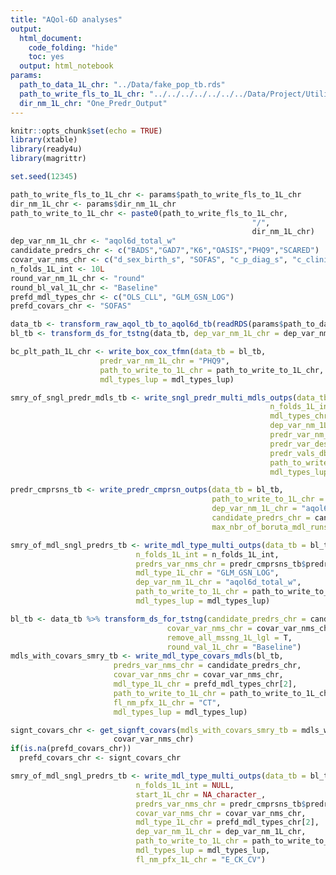 ```yaml
---
title: "AQol-6D analyses"
output:
  html_document: 
    code_folding: "hide"
    toc: yes 
  output: html_notebook
params:
  path_to_data_1L_chr: "../Data/fake_pop_tb.rds"
  path_to_write_fls_to_1L_chr: "../../../../../../../Data/Project/Utility_Models"
  dir_nm_1L_chr: "One_Predr_Output"
---
```


```r
knitr::opts_chunk$set(echo = TRUE)
library(xtable) 
library(ready4u) 
library(magrittr)
```

```r
set.seed(12345)
```

```r
path_to_write_fls_to_1L_chr <- params$path_to_write_fls_to_1L_chr
dir_nm_1L_chr <- params$dir_nm_1L_chr
path_to_write_to_1L_chr <- paste0(path_to_write_fls_to_1L_chr,
                                                      "/",
                                                      dir_nm_1L_chr)
dep_var_nm_1L_chr <- "aqol6d_total_w"
candidate_predrs_chr <- c("BADS","GAD7","K6","OASIS","PHQ9","SCARED")
covar_var_nms_chr <- c("d_sex_birth_s", "SOFAS", "c_p_diag_s", "c_clinical_staging_s", "d_age",  "d_sexual_ori_s", "d_country_bir_s", "d_relation_s", "d_studying_working")
n_folds_1L_int <- 10L
round_var_nm_1L_chr <- "round"
round_bl_val_1L_chr <- "Baseline"
prefd_mdl_types_chr <- c("OLS_CLL", "GLM_GSN_LOG")
prefd_covars_chr <- "SOFAS"
```

```r
data_tb <- transform_raw_aqol_tb_to_aqol6d_tb(readRDS(params$path_to_data_1L_chr))
bl_tb <- transform_ds_for_tstng(data_tb, dep_var_nm_1L_chr = dep_var_nm_1L_chr, candidate_predrs_chr = candidate_predrs_chr, dep_var_max_val_1L_dbl = 0.999, round_val_1L_chr = "Baseline")
```

```r
bc_plt_path_1L_chr <- write_box_cox_tfmn(data_tb = bl_tb, 
                    predr_var_nm_1L_chr = "PHQ9", 
                    path_to_write_to_1L_chr = path_to_write_to_1L_chr, 
                    mdl_types_lup = mdl_types_lup) 
```

```r
smry_of_sngl_predr_mdls_tb <- write_sngl_predr_multi_mdls_outps(data_tb = bl_tb,
                                                          n_folds_1L_int = n_folds_1L_int,
                                                          mdl_types_chr = c("OLS_NTF","OLS_LOG", "OLS_LOGIT", "OLS_LOGLOG", "OLS_CLL", "GLM_GSN_LOG", "GLM_BNL_LOG", "GLM_BNL_LGT", "GLM_BNL_CLL", "BET_LOG","BET_LGT", "BET_CLL"),
                                                          dep_var_nm_1L_chr = "aqol6d_total_w",
                                                          predr_var_nm_1L_chr = "PHQ9",
                                                          predr_var_desc_1L_chr = "PHQ9 total score",
                                                          predr_vals_dbl = 0:27, 
                                                          path_to_write_to_1L_chr = path_to_write_to_1L_chr,
                                                          mdl_types_lup = mdl_types_lup)
```

```r
predr_cmprsns_tb <- write_predr_cmprsn_outps(data_tb = bl_tb,
                                             path_to_write_to_1L_chr = path_to_write_to_1L_chr,
                                             dep_var_nm_1L_chr = "aqol6d_total_w",
                                             candidate_predrs_chr = candidate_predrs_chr,
                                             max_nbr_of_boruta_mdl_runs_int = 300L)

```

```r
smry_of_mdl_sngl_predrs_tb <- write_mdl_type_multi_outps(data_tb = bl_tb,
                            n_folds_1L_int = n_folds_1L_int,
                            predrs_var_nms_chr = predr_cmprsns_tb$predr_chr,
                            mdl_type_1L_chr = "GLM_GSN_LOG",
                            dep_var_nm_1L_chr = "aqol6d_total_w",
                            path_to_write_to_1L_chr = path_to_write_to_1L_chr,
                            mdl_types_lup = mdl_types_lup)
```

```r
bl_tb <- data_tb %>% transform_ds_for_tstng(candidate_predrs_chr = candidate_predrs_chr, 
                                   covar_var_nms_chr = covar_var_nms_chr,
                                   remove_all_mssng_1L_lgl = T,
                                   round_val_1L_chr = "Baseline")
mdls_with_covars_smry_tb <- write_mdl_type_covars_mdls(bl_tb,
                       predrs_var_nms_chr = candidate_predrs_chr,
                       covar_var_nms_chr = covar_var_nms_chr,
                       mdl_type_1L_chr = prefd_mdl_types_chr[2],
                       path_to_write_to_1L_chr = path_to_write_to_1L_chr,
                       fl_nm_pfx_1L_chr = "CT",
                       mdl_types_lup = mdl_types_lup)

signt_covars_chr <- get_signft_covars(mdls_with_covars_smry_tb = mdls_with_covars_smry_tb,
                       covar_var_nms_chr)
if(is.na(prefd_covars_chr))
  prefd_covars_chr <- signt_covars_chr

```

```r
smry_of_mdl_sngl_predrs_tb <- write_mdl_type_multi_outps(data_tb = bl_tb,
                            n_folds_1L_int = NULL,
                            start_1L_chr = NA_character_,
                            predrs_var_nms_chr = predr_cmprsns_tb$predr_chr,
                            covar_var_nms_chr = covar_var_nms_chr,
                            mdl_type_1L_chr = prefd_mdl_types_chr[2],
                            dep_var_nm_1L_chr = dep_var_nm_1L_chr,
                            path_to_write_to_1L_chr = path_to_write_to_1L_chr,
                            mdl_types_lup = mdl_types_lup,
                            fl_nm_pfx_1L_chr = "E_CK_CV")
```


